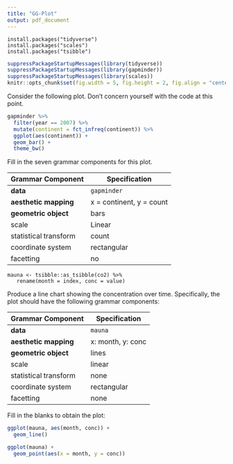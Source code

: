 ```yaml
---
title: "GG-Plot"
output: pdf_document
---
```


```
install.packages("tidyverse")
install.packages("scales")
install.packages("tsibble")
```

```r
suppressPackageStartupMessages(library(tidyverse))
suppressPackageStartupMessages(library(gapminder))
suppressPackageStartupMessages(library(scales))
knitr::opts_chunk$set(fig.width = 5, fig.height = 2, fig.align = "center")
```


Consider the following plot. Don't concern yourself with the code at this point.

```r
gapminder %>% 
  filter(year == 2007) %>% 
  mutate(continent = fct_infreq(continent)) %>% 
  ggplot(aes(continent)) +
  geom_bar() +
  theme_bw()
```

Fill in the seven grammar components for this plot.

| Grammar Component     | Specification |
|-----------------------|---------------|
| __data__              | `gapminder` |
| __aesthetic mapping__ | x = continent, y = count |
| __geometric object__  | bars |
| scale                 | Linear |
| statistical transform | count |
| coordinate system     | rectangular |
| facetting             | no |


```
mauna <- tsibble::as_tsibble(co2) %>% 
   rename(month = index, conc = value)
```
Produce a line chart showing the concentration over time. Specifically, the plot should have the following grammar components:

| Grammar Component     | Specification |
|-----------------------|---------------|
| __data__              | `mauna` |
| __aesthetic mapping__ | x: month, y: conc |
| __geometric object__  | lines |
| scale                 | linear |
| statistical transform | none |
| coordinate system     | rectangular |
| facetting             | none |

Fill in the blanks to obtain the plot:

```r
ggplot(mauna, aes(month, conc)) +
  geom_line()
```

```r
ggplot(mauna) +
  geom_point(aes(x = month, y = conc))
```
